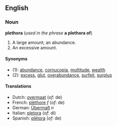 ==English==
===Noun===
'''plethora''' (''used in the phrase'' '''a plethora of''')

#A large amount; an abundance.
#An excessive amount.

====Synonyms====
*(1): [[abundance]], [[cornucopia]], [[multitude]], [[wealth]]
*(2): [[excess]], [[glut]], [[overabundance]], [[surfeit]], [[surplus]]

====Translations====
*Dutch: [[overmaat]] (''of'': de)
*French: [[pléthore]] ''f'' (''of'': de)
*German: [[Übermaß]] ''n''
*Italian: [[pletora]] (''of'': di)
*Spanish: [[plétora]] (''of'': de)